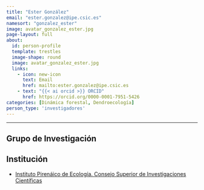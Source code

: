 ```yaml
---
title: "Ester González"
email: "ester.gonzalez@ipe.csic.es"  
namesort: "gonzalez_ester"
image: avatar_gonzalez_ester.jpg
page-layout: full
about: 
  id: person-profile
  template: trestles
  image-shape: round
  image: avatar_gonzalez_ester.jpg
  links:
    - icon: new-icon
      text: Email
      href: mailto:ester.gonzalez@ipe.csic.es
    - text: "{{< ai orcid >}} ORCID"
      href: https://orcid.org/0000-0001-7951-5426
categories: [Dinámica forestal, Dendroecología]
person_type: 'investigadores'
---
```

 
<hr>

:::{#person-profile}

## Grupo de Investigación


## Institución
- [Instituto Pirenáico de Ecología. Consejo Superior de Investigaciones Científicas](http://www.ipe.csic.es/)

:::
